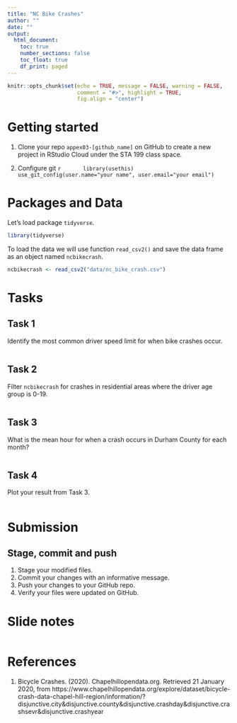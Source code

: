 ```yaml
---
title: "NC Bike Crashes"
author: ""
date: ""
output: 
  html_document:
    toc: true
    number_sections: false
    toc_float: true
    df_print: paged
---
```


```r
knitr::opts_chunk$set(echo = TRUE, message = FALSE, warning = FALSE,
                      comment = "#>", highlight = TRUE,
                      fig.align = "center")
```

# Getting started

1. Clone your repo `appex03-[github_name]` on GitHub to create a new project
   in RStudio Cloud under the STA 199 class space.

2. Configure git
      ```r
      library(usethis)
      use_git_config(user.name="your name", user.email="your email")
      ```

# Packages and Data

Let's load package `tidyverse`.

```r
library(tidyverse)
```

To load the data we will use function `read_csv2()` and save the data frame
as an object named `ncbikecrash`.

```r
ncbikecrash <- read_csv2("data/nc_bike_crash.csv")
```

# Tasks

## Task 1

Identify the most common driver speed limit for when bike crashes occur.

```r

```

## Task 2

Filter `ncbikecrash` for crashes in residential areas where the driver age
group is 0-19.

```r

```

## Task 3

What is the mean hour for when a crash occurs in Durham County for each month?

```r

```

## Task 4

Plot your result from Task 3.

```r

```

# Submission

## Stage, commit and push

1. Stage your modified files.
2. Commit your changes with an informative message.
3. Push your changes to your GitHub repo.
4. Verify your files were updated on GitHub.

# Slide notes

```r

```

# References

1. Bicycle Crashes. (2020). Chapelhillopendata.org. Retrieved 21 January 2020, from https://www.chapelhillopendata.org/explore/dataset/bicycle-crash-data-chapel-hill-region/information/?disjunctive.city&disjunctive.county&disjunctive.crashday&disjunctive.crashsevr&disjunctive.crashyear
